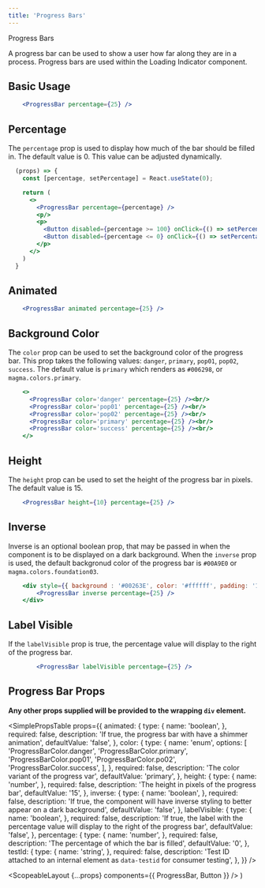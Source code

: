```yaml
---
title: 'Progress Bars'
---
```



<DocsHeading to="/design/progress-bar/" type="design">
  Progress Bars
</DocsHeading>

A progress bar can be used to show a user how far along they are in a process. Progress bars are used within the <Link to="/api/loading-indicator">Loading Indicator</Link> component.

## Basic Usage

```.jsx
    <ProgressBar percentage={25} />
```

## Percentage

The `percentage` prop is used to display how much of the bar should be filled in. The default value is 0. This value can be adjusted dynamically.

```.jsx
  (props) => {
    const [percentage, setPercentage] = React.useState(0);

    return (
      <>
        <ProgressBar percentage={percentage} />
        <p/>
        <p>
          <Button disabled={percentage >= 100} onClick={() => setPercentage(percent => percent + 10)}>Increase</Button>
          <Button disabled={percentage <= 0} onClick={() => setPercentage(percent => percent - 10)}>Decrease</Button>
        </p>
      </>
    )
  }
```

## Animated

```.jsx
    <ProgressBar animated percentage={25} />
```

## Background Color

The `color` prop can be used to set the background color of the progress bar. This prop takes the following values: `danger`, `primary`, `pop01`, `pop02`, `success`.
The default value is `primary` which renders as `#006298`, or `magma.colors.primary`.

```.jsx
    <>
      <ProgressBar color='danger' percentage={25} /><br/>
      <ProgressBar color='pop01' percentage={25} /><br/>
      <ProgressBar color='pop02' percentage={25} /><br/>
      <ProgressBar color='primary' percentage={25} /><br/>
      <ProgressBar color='success' percentage={25} /><br/>
    </>
```

## Height

The `height` prop can be used to set the height of the progress bar in pixels. The default value is 15.

```.jsx
    <ProgressBar height={10} percentage={25} />
```

## Inverse

Inverse is an optional boolean prop, that may be passed in when the component is to be displayed on a dark background. When the `inverse` prop is used,
the default backgronud color of the progress bar is `#00A9E0` or `magma.colors.foundation03`.

```.jsx
    <div style={{ background : '#00263E', color: '#ffffff', padding: '10px' }}>
        <ProgressBar inverse percentage={25} />
    </div>
```

## Label Visible

If the `labelVisible` prop is true, the percentage value will display to the right of the progress bar.

```.jsx
        <ProgressBar labelVisible percentage={25} />
```

## Progress Bar Props

**Any other props supplied will be provided to the wrapping `div` element.**

<SimplePropsTable
  props={{
    animated: {
      type: {
        name: 'boolean',
      },
      required: false,
      description: 'If true, the progress bar with have a shimmer animation',
      defaultValue: 'false',
    },
    color: {
      type: {
        name: 'enum',
        options: [
          'ProgressBarColor.danger',
          'ProgressBarColor.primary',
          'ProgressBarColor.pop01',
          'ProgressBarColor.po02',
          'ProgressBarColor.success',
        ],
      },
      required: false,
      description: 'The color variant of the progress var',
      defaultValue: 'primary',
    },
    height: {
      type: {
        name: 'number',
      },
      required: false,
      description: 'The height in pixels of the progress bar',
      defaultValue: '15',
    },
    inverse: {
      type: {
        name: 'boolean',
      },
      required: false,
      description:
        'If true, the component will have inverse styling to better appear on a dark background',
      defaultValue: 'false',
    },
    labelVisible: {
      type: {
        name: 'boolean',
      },
      required: false,
      description:
        'If true, the label with the percentage value will display to the right of the progress bar',
      defaultValue: 'false',
    },
    percentage: {
      type: {
        name: 'number',
      },
      required: false,
      description: 'The percentage of which the bar is filled',
      defaultValue: '0',
    },
    testId: {
      type: {
        name: 'string',
      },
      required: false,
      description:
        'Test ID attached to an internal element as `data-testid` for consumer testing',
    },
  }}
/>

  <ScopeableLayout {...props} components={{ ProgressBar, Button }} />
)
